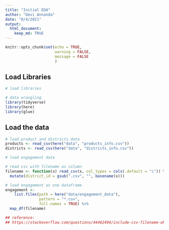```yaml
---
title: "Initial EDA"
author: "Devi Annanda"
date: "8/4/2021"
output: 
  html_document:
    keep_md: TRUE
---
```


```r
knitr::opts_chunk$set(echo = TRUE,
                      warning = FALSE,
                      message = FALSE
                      )


```

## Load Libraries

```r
# load libraries

# data wrangling
library(tidyverse)
library(here)
library(glue)
```


## Load the data

```r
# load product and districts data
products <- read_csv(here("data", "products_info.csv"))
districts <- read_csv(here("data", "districts_info.csv"))

# load engagement data

# read csv with filename as column
filename <- function(x) read_csv(x, col_types = cols(.default = "c")) %>% 
  mutate(district_id = gsub(".csv", "", basename(x)))

# load engagement as one dataframe
engagement <-
    list.files(path = here("data/engagement_data"), 
               pattern = "*.csv",
               full.names = TRUE) %>% 
  map_df(filename)

## reference:
## https://stackoverflow.com/questions/44462494/include-csv-filename-when-reading-data-into-r-using-list-files
```

```r

```







